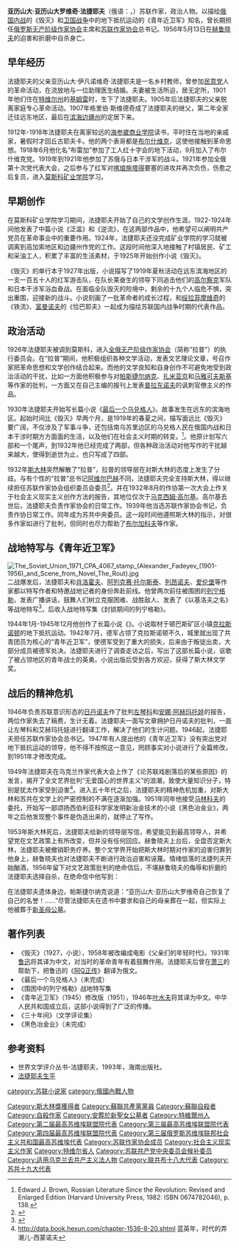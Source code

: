 {{Infobox writer <!-- For more information see [[:Template:Infobox_Writer/doc|:Template:Infobox Writer/doc]]. --> 
| name= 亚历山大·法捷耶夫<br>Алекса́ндр Фаде́ев
| image         = Fotothek df roe-neg 0006329 003 Mitglied.jpg
| image_size    = 225px
| caption = 1952年的法捷耶夫
| birth_date    = {{Birth date|df=yes|1901|12|24}}
| birth_place   = {{flag|Russian Empire}}[[特维尔省|特维尔省]][[基姆雷|基姆雷]]
| death_date    = {{Death date and age|df=yes|1956|5|13|1901|12|24}}
| death_place   = {{flag|Russian SFSR|1918}}[[莫斯科州|莫斯科州]]{{en-link|里德尔基诺|Peredelkino}}
| resting_place = [[新圣女公墓|新圣女公墓]]
| occupation    = 作家，评论家
| nationality   = 俄国
| genre         = 小说
| notableworks  = 《{{tsl|en|The Young Guard (novel)|青年近卫军 (小说)|青年近卫军}}》
| spouse        = Angelina Stepanova
}}
'''亚历山大·亚历山大罗维奇·法捷耶夫'''（俄语：'''{{lang|ru|Алекса́ндр Алекса́ндрович Фаде́ев}}'''，{{bd|1901年|12月24日|1956年|5月13日|catIdx=Фаде́ев}}）苏联作家，政治人物。以描绘[[俄国内战|俄国内战]]的《毁灭》和[[苏德战争|卫国战争]]中的地下抵抗运动的《青年近卫军》知名，曾长期担任[[俄罗斯无产阶级作家协会|俄罗斯无产阶级作家协会]]主席和[[苏联作家协会|苏联作家协会]]总书记。1956年5月13日在[[赫鲁晓夫|赫鲁晓夫]]的迫害和折磨中自杀身亡。

==早年经历==
法捷耶夫的父亲亚历山大·伊凡诺维奇·法捷耶夫是一名乡村教师，曾参加[[民意党|民意党]]人的革命活动，在流放地与一位助理医生结婚。夫妻被生活所迫，居无定所，1901年他们住在[[特维尔州|特维尔州]]的[[基姆雷|基姆雷]]时，生下了法捷耶夫。1905年后法捷耶夫的父亲脱离家庭专心革命活动。1907年格里伯·斯维德奇成了法捷耶夫的继父，第二年全家迁往远东地区，最后在[[滨海边疆州|滨海边疆州]]的{{le|丘古耶夫卡|Chuguyevka (rural locality)}}定居下来。

1912年-1918年法捷耶夫在离家较远的[[海参崴商业学院|海参崴商业学院]]读书，平时住在当地的亲戚家，暑假时才回丘古耶夫卡。他的两个表哥都是[[布尔什维克|布尔什维克]]，这使他接触到革命思想。1918年6月他化名“布雷加”参加了工人红十字会的地下活动，9月加入了布尔什维克党。1919年到1921年他参加了苏俄与日本干涉军的战斗。1921年参加全俄第十次党代表大会，之后参与了红军对[[喀琅施塔得|喀琅施塔得]]要塞的进攻并再次负伤，伤愈之后复员，进入[[莫斯科矿业学院|莫斯科矿业学院]]学习。

==早期创作==
在莫斯科矿业学院学习期间，法捷耶夫开始了自己的文学创作生涯。1922-1924年间他发表了中篇小说《泛滥》和《逆流》，在这两部作品中，他希望可以阐明共产党员在革命事业中的重要作用。1924年，法捷耶夫还没完成矿业学院的学习就被调离到高加索地区和边疆州作党的工作。这段时间他深入地接触了村镇居民、矿工和采油工人，积累了丰富的生活素材，于1925年开始创作小说《毁灭》。

《毁灭》的单行本于1927年出版，小说描写了1919年夏秋活动在远东滨海地区的一支一百五十人的红军游击队，在队长莱奋生的领导下同追击他们的[[高尔察克|高尔察克]]军队和日本干涉军浴血奋战。在面临全队毁灭的险境中，剩余的十九个人临危不惧，突出重围，迎接新的战斗。小说刻画了一批革命者的成长过程，和[[绥拉菲摩维奇|绥拉菲摩维奇]]的《铁流》、[[富曼诺夫|富曼诺夫]]的《恰巴耶夫》一起成为描绘苏联国内战争时期的代表作品。

==政治活动==
1926年法捷耶夫被调到莫斯科，进入[[全俄无产阶级作家协会|全俄无产阶级作家协会]]（简称“拉普”）的执行委员会。在“拉普”期间，他积极组织各种文学活动，发表文艺理论文章，号召作家把革命思想和文学创作结合起来。而他的文学良知和自身创作不可避免地受到政治活动的干扰，比如一方面他积极参与对[[帕斯捷尔纳克|帕斯捷尔纳克]]、[[扎米亚京|扎米亚京]]和[[马雅可夫斯基|马雅可夫斯基]]等作家的批判，一方面又在自己主编的报刊上发表[[普拉东诺夫|普拉东诺夫]]的讽刺官僚主义的作品。

1930年法捷耶夫开始写长篇小说《[[最后一个乌兑格人|最后一个乌兑格人]]》。故事发生在远东的滨海地区。起始时间比《毁灭》早两个月，是1919年的春夏之间，描写面远比《毁灭》要广阔，不仅涉及了军事斗争，还包括南乌苏里边区的乌兑格人民在俄国内战和日本干涉时期方方面面的生活，以及他们在社会主义时期的转变。<ref>Edward J. Brown, Russian Literature Since the Revolution: Revised and Enlarged Edition (Harvard University Press, 1982: ISBN 0674782046), p. 138.</ref>。他原计划写六部和一个尾声，到1932年他已经完成了两部，但各种政治活动对他写作的干扰越来越大，使得到逝世为止，也只写成了四部。

1932年[[斯大林|斯大林]]突然解散了“拉普”，拉普的领导层在对斯大林的态度上发生了分歧。与有个性的“拉普”总书记[[阿维尔巴赫|阿维尔巴赫]]不同，法捷耶夫完全支持斯大林，得以继续担任苏联作家协会组织委员会委员<ref>{{Cite web |url=http://data.book.hexun.com/chapter-1536-8-12.shtml |title=存档副本 |access-date=2011-09-15 |archive-url=https://web.archive.org/web/20130607081900/http://data.book.hexun.com/chapter-1536-8-12.shtml |archive-date=2013-06-07 |dead-url=yes }}</ref>。并在1932年8月的作协第一次大会上作关于社会主义现实主义创作方法的报告，其地位仅次于[[马克西姆·高尔基|马克西姆·高尔基]]。高尔基去世后，法捷耶夫负责作家协会的日常工作。1939年他当选苏联作家协会书记，负责作协日常工作。同年成为苏共中央委员。这一段时间他遵照斯大林的指示，对很多作家如进行了批判，但同时也尽力帮助了[[布尔加科夫|布尔加科夫]]等作家。

==战地特写与《青年近卫军》==

[[File:The_Soviet_Union_1971_CPA_4067_stamp_(Alexander_Fadeyev_(1901-1956)_and_Scene_from_Novel_The_Rout).jpg|thumb]]
二战爆发后，法捷耶夫和[[肖洛霍夫|肖洛霍夫]]、[[阿列克赛·托尔斯泰|阿列克赛·托尔斯泰]]、[[列昂诺夫|列昂诺夫]]、[[爱伦堡|爱伦堡]]等作家都以特写作者和特邀战地记者的身份奔赴前线。他曾两次前往被围困的[[列宁格勒|列宁格勒]]，发表广播讲话，鼓舞人们树立克服困难、战胜敌人、发表了《以基洛夫之名》等战地特写<ref>{{Cite web |url=http://www.sovlit.com/war/nameofkirov.html |title=存档副本 |accessdate=2011-09-15 |archive-date=2011-09-01 |archive-url=https://web.archive.org/web/20110901061519/http://www.sovlit.com/war/nameofkirov.html |dead-url=no }}</ref>，后收入战地特写集《封锁期间的列宁格勒》。

1944年1月-1945年12月他创作了长篇小说《{{link-ru|青年近卫军 (小说)|Молодая гвардия (роман)|青年近卫军}}》。小说取材于顿巴斯矿区小镇[[克拉斯诺顿|克拉斯诺顿]]的地下抵抗运动。1942年7月，德军占领了克拉斯诺顿不久，城里就出现了共青团员为核心的“青年近卫军”，使德军受到了重大的损失，后来由于叛徒出卖，大部分成员被德军处决。法捷耶夫进行了调查走访之后，写出了这部长篇小说，讴歌了被占领地区的青年战士的英勇。小说出版后受到各方欢迎，获得了斯大林文学奖。

==战后的精神危机==
1946年负责苏联意识形态的[[日丹诺夫|日丹诺夫]]作了批判[[淑雪兼珂|左琴科]]和[[安娜·阿赫玛托娃|安娜·阿赫玛托娃]]的报告，两位作家失去了稿费，生计无着。法捷耶夫一面写文章拥护日丹诺夫的批判，一面让左琴科和艾赫玛托娃进行翻译工作，解决了他们的生计问题。1946起，法捷耶夫担任苏联作家协会总书记。1947年有人提出他的《青年近卫军》没有突出党对地下抵抗运动的领导，他不得不按照这一意见，罔顾事实对小说进行了全篇修改，到1951年才修改完成。

1949年法捷耶夫在乌克兰作家代表大会上作了《论苏联戏剧落后的某些原因》的发言，揭开了全文艺界批判“无爱国心的世界主义”的浪潮，致使大量知识分子，特别是犹太作家受到迫害<ref>http://data.book.hexun.com/chapter-1536-8-20.shtml {{Wayback|url=http://data.book.hexun.com/chapter-1536-8-20.shtml |date=20130607021524 }} 蓝英年，时代的弄潮儿-西蒙诺夫</ref>。进入五十年代之后，法捷耶夫的精神危机加重，对斯大林和苏共在文学上的严密控制的不满在逐渐加强。1951年同年他接受[[马林科夫|马林科夫]]的委托，开始写一部颂扬西伯利亚科学家发明新冶金技术的小说《黑色冶金业》，两年之后他发现整个事件是伪造出来的，就停止了写作。

1953年斯大林死后，法捷耶夫给新的领导层写信，希望能见到最高领导人，并希望党在文艺政策上有所改变，但并没有任何回应。赫鲁晓夫上台后，全盘否定斯大林，法捷耶夫被撤销职务疗养。整个文学界开始把斯大林时期对作家的迫害归罪到他身上，赫鲁晓夫也对法捷耶夫不断进行政治迫害和诬蔑。情绪低落的法捷列夫开始酗酒，1956年留下对文艺政策批判的绝命信后，不堪赫鲁晓夫的侮辱和折磨的法捷耶夫选择自杀，在绝命信中他写到：

{{Quotation|文学——这新制度的最高产物——已被玷污、戕害、扼杀。暴发户们在以列宁学说宣誓时他们的自负就已背离伟大的列宁学说，令我对他们完全不信任，因为他们将比暴君斯大林更恶劣。后者还算有知识，而这些人不学无术。……作为作家我的生活失去任何意义，我极其愉快地摆脱这种生活，有如离开向我泼卑鄙、谎言和诽谤脏水的世间。”<ref>http://www.eywedu.com/20/96/60323.htm {{Wayback|url=http://www.eywedu.com/20/96/60323.htm |date=20200406183129 }} 蓝英年，法捷耶夫之死</ref>}}

在法捷耶夫遗体身边，帕斯捷尔纳克说道：“亚历山大·亚历山大罗维奇自己恢复了自己的名誉！……”尽管法捷耶夫在遗书中要求和自己的母亲葬在一起，但实际上他被葬于[[新圣母公墓|新圣母公墓]]。

==著作列表==
* 《毁灭》（1927，小说），1958年被改编成电影《父亲们的年轻时代》。1931年[[鲁迅|鲁迅]]将其译为中文，对当时的革命青年有着鼓舞作用。法捷耶夫后曾在[[萧三|萧三]]的帮助下，把鲁迅的《[[阿Q正传|阿Q正传]]》翻译为俄文。
* 《最后一个乌兑格人》（未完成）
* 《围困中的列宁格勒》战地特写集
* 《青年近卫军》（1945）修改版（1951），1946年[[叶水夫|叶水夫]]将其译为中文。中华人民共和国成立后，这部小说得到了广泛的传播。
* 《三十年间》（文学评论集）
* 《黑色冶金业》（未完成）

==参考资料==
{{reflist|2}}
*世界文学评介丛书-法捷耶夫，1993年，海南出版社。
*[http://www.sovlit.com/bios/fadeev.html 法捷耶夫生平]{{Wayback|url=http://www.sovlit.com/bios/fadeev.html |date=20111112024552 }}

{{Authority control}}
{{DEFAULTSORT:Fadeyev, Alexander}}
[[Category:斯大林獎獲得者|Category:斯大林獎獲得者]]
[[category:苏联小说家|category:苏联小说家]]
[[Category:蘇聯共產黨黨員|Category:蘇聯共產黨黨員]]
[[category:俄國內戰人物|category:俄國內戰人物]]
[[Category:蘇聯自殺者|Category:蘇聯自殺者]]
[[Category:自殺作家|Category:自殺作家]]
[[Category:安葬於新聖女公墓者|Category:安葬於新聖女公墓者]]
[[Category:特維爾州人|Category:特維爾州人]]
[[Category:第二届最高苏维埃联盟院代表|Category:第二届最高苏维埃联盟院代表]]
[[Category:第三届最高苏维埃联盟院代表|Category:第三届最高苏维埃联盟院代表]]
[[Category:第四届最高苏维埃联盟院代表|Category:第四届最高苏维埃联盟院代表]]
[[Category:第三届俄罗斯苏维埃联邦社会主义共和国最高苏维埃代表|Category:第三届俄罗斯苏维埃联邦社会主义共和国最高苏维埃代表]]
[[Category:苏联作家协会成员|Category:苏联作家协会成员]]
[[Category:社会主义现实主义作家|Category:社会主义现实主义作家]]
[[Category:特维尔省人|Category:特维尔省人]]
[[Category:苏联共产党中央委员会候补委员|Category:苏联共产党中央委员会候补委员]]
[[Category:适用乌克兰去共产主义法人物|Category:适用乌克兰去共产主义法人物]]
[[Category:联共布十八大代表|Category:联共布十八大代表]]
[[Category:苏共十九大代表|Category:苏共十九大代表]]